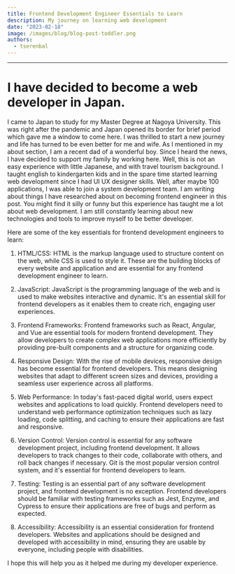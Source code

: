 ```yaml
---
title: Frontend Development Engineer Essentials to Learn
description: My journey on learning web development
date: "2023-02-18"
image: /images/blog/blog-post-toddler.png
authors:
  - tserenbal
---
```



---

# I have decided to become a web developer in Japan. 

I came to Japan to study for my Master Degree at Nagoya University. This was right after the pandemic and Japan opened its border for brief period which gave me a window to come here. I was thrilled to start a new journey and life has turned to be even better for me and wife.
As I mentioned in my about section, I am a recent dad of a wonderful boy. Since I heard the news, I have decided to support my family by working here. Well, this is not an easy experience with little Japanese, and with travel tourism background.
I taught english to kindergarten kids and in the spare time started learning web development since I had UI UX designer skills. Well, after maybe 100 applications, I was able to join a system development team.
I am writing about things I have researched about on becoming frontend engineer in this post. You might find it silly or funny but this experience has taught me a lot about web development. I am still constantly learning about new technologies and tools to improve myself to be better developer.

 Here are some of the key essentials for frontend development engineers to learn:

1. HTML/CSS: HTML is the markup language used to structure content on the web, while CSS is used to style it. These are the building blocks of every website and application and are essential for any frontend development engineer to learn.

2. JavaScript: JavaScript is the programming language of the web and is used to make websites interactive and dynamic. It's an essential skill for frontend developers as it enables them to create rich, engaging user experiences.

3. Frontend Frameworks: Frontend frameworks such as React, Angular, and Vue are essential tools for modern frontend development. They allow developers to create complex web applications more efficiently by providing pre-built components and a structure for organizing code.

4. Responsive Design: With the rise of mobile devices, responsive design has become essential for frontend developers. This means designing websites that adapt to different screen sizes and devices, providing a seamless user experience across all platforms.

5. Web Performance: In today's fast-paced digital world, users expect websites and applications to load quickly. Frontend developers need to understand web performance optimization techniques such as lazy loading, code splitting, and caching to ensure their applications are fast and responsive.

6. Version Control: Version control is essential for any software development project, including frontend development. It allows developers to track changes to their code, collaborate with others, and roll back changes if necessary. Git is the most popular version control system, and it's essential for frontend developers to learn.

7. Testing: Testing is an essential part of any software development project, and frontend development is no exception. Frontend developers should be familiar with testing frameworks such as Jest, Enzyme, and Cypress to ensure their applications are free of bugs and perform as expected.

8. Accessibility: Accessibility is an essential consideration for frontend developers. Websites and applications should be designed and developed with accessibility in mind, ensuring they are usable by everyone, including people with disabilities.

I hope this will help you as it helped me during my developer experience.
